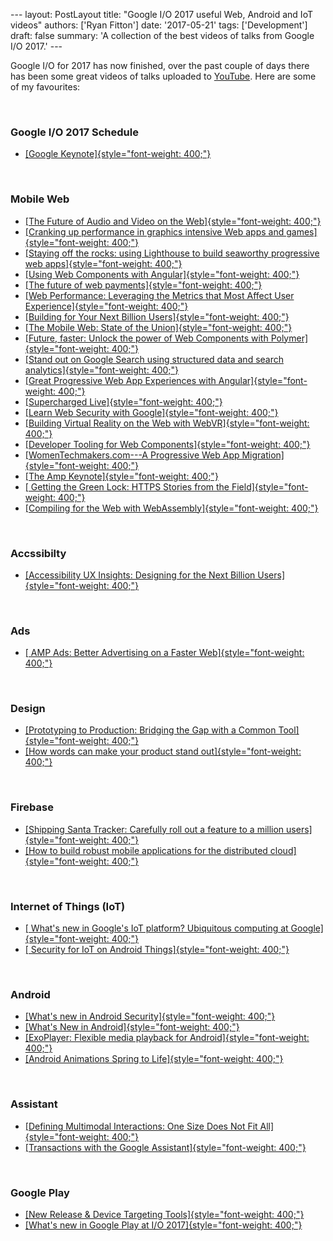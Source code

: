 \-\-- layout: PostLayout title: \"Google I/O 2017 useful Web, Android and IoT videos\" authors: \[\'Ryan Fitton\'\] date: \'2017-05-21\' tags: \[\'Development\'\] draft: false summary: \'A collection of the best videos of talks from Google I/O 2017.\' \-\--

Google I/O for 2017 has now finished, over the past couple of days there has been some great videos of talks uploaded to [YouTube](https://www.youtube.com/playlist?list=PLOU2XLYxmsIKC8eODk_RNCWv3fBcLvMMy). Here are some of my favourites:

 

### Google I/O 2017 Schedule

-   [[Google Keynote]{style="font-weight: 400;"}](https://www.youtube.com/watch?v=Y2VF8tmLFHw&t=1933s&index=1&list=PLOU2XLYxmsIKC8eODk_RNCWv3fBcLvMMy)

 

### Mobile Web

-   [[The Future of Audio and Video on the Web]{style="font-weight: 400;"}](https://www.youtube.com/watch?v=z9unKFzAj1w)
-   [[Cranking up performance in graphics intensive Web apps and games]{style="font-weight: 400;"}](https://www.youtube.com/watch?v=wkDd-x0EkFU)
-   [[Staying off the rocks: using Lighthouse to build seaworthy progressive web apps]{style="font-weight: 400;"}](https://www.youtube.com/watch?v=NoRYn6gOtVo)
-   [[Using Web Components with Angular]{style="font-weight: 400;"}](https://www.youtube.com/watch?v=Ucq9F-7Xp8I)
-   [[The future of web payments]{style="font-weight: 400;"}](https://www.youtube.com/watch?v=hU89pPBmhds)
-   [[Web Performance: Leveraging the Metrics that Most Affect User Experience]{style="font-weight: 400;"}](https://www.youtube.com/watch?v=6Ljq-Jn-EgU)
-   [[Building for Your Next Billion Users]{style="font-weight: 400;"}](https://www.youtube.com/watch?v=wD3rpdiLMyY&t=421s)
-   [[The Mobile Web: State of the Union]{style="font-weight: 400;"}](https://www.youtube.com/watch?v=_ssDaecATCM)
-   [[Future, faster: Unlock the power of Web Components with Polymer]{style="font-weight: 400;"}](https://www.youtube.com/watch?v=cuoZenpQveQ&t=5s)
-   [[Stand out on Google Search using structured data and search analytics]{style="font-weight: 400;"}](https://www.youtube.com/watch?v=B0BA7Tswavs)
-   [[Great Progressive Web App Experiences with Angular]{style="font-weight: 400;"}](https://www.youtube.com/watch?v=C8KcW1Nj3Mw)
-   [[Supercharged Live]{style="font-weight: 400;"}](https://www.youtube.com/watch?v=JkXZ35MSLaE)
-   [[Learn Web Security with Google]{style="font-weight: 400;"}](https://www.youtube.com/watch?v=tgEIo7ZSkbQ)
-   [[Building Virtual Reality on the Web with WebVR]{style="font-weight: 400;"}](https://www.youtube.com/watch?v=jT2mR9WzJ7Y)
-   [[Developer Tooling for Web Components]{style="font-weight: 400;"}](https://www.youtube.com/watch?v=tKvNeNGmOtU)
-   [[WomenTechmakers.com---A Progressive Web App Migration]{style="font-weight: 400;"}](https://www.youtube.com/watch?v=fyi7auD5MzU)
-   [[The Amp Keynote]{style="font-weight: 400;"}](https://www.youtube.com/watch?v=BGyF5Uh3w1M)
-   [[ Getting the Green Lock: HTTPS Stories from the Field]{style="font-weight: 400;"}](https://www.youtube.com/watch?v=GoXgl9r0Kjk)
-   [[Compiling for the Web with WebAssembly]{style="font-weight: 400;"}](https://www.youtube.com/watch?v=6v4E6oksar0)

 

### Accssibilty

-   [[Accessibility UX Insights: Designing for the Next Billion Users]{style="font-weight: 400;"}](https://www.youtube.com/watch?v=38fbB8wCPzg)

 

### Ads

-   [[ AMP Ads: Better Advertising on a Faster Web]{style="font-weight: 400;"}](https://www.youtube.com/watch?v=K6zKOtS_2FU)

 

### Design

-   [[Prototyping to Production: Bridging the Gap with a Common Tool]{style="font-weight: 400;"}](https://www.youtube.com/watch?v=BJCqRpvvTrM)
-   [[How words can make your product stand out]{style="font-weight: 400;"}](https://www.youtube.com/watch?v=DIGfwUt53nI)

 

### Firebase

-   [[Shipping Santa Tracker: Carefully roll out a feature to a million users]{style="font-weight: 400;"}](https://www.youtube.com/watch?v=hF98FZXOm8s)
-   [[How to build robust mobile applications for the distributed cloud]{style="font-weight: 400;"}](https://www.youtube.com/watch?v=9Fmsw5yzW5I)

 

### Internet of Things (IoT)

-   [[ What's new in Google's IoT platform? Ubiquitous computing at Google]{style="font-weight: 400;"}](https://www.youtube.com/watch?v=Or1uzno8d20)
-   [[ Security for IoT on Android Things]{style="font-weight: 400;"}](https://www.youtube.com/watch?v=U4QBI4PJj8Y)

 

### Android

-   [[What's new in Android Security]{style="font-weight: 400;"}](https://www.youtube.com/watch?v=C9_ytg6MUP0)
-   [[What's New in Android]{style="font-weight: 400;"}](https://www.youtube.com/watch?v=1N9KveJ-FU8)
-   [[ExoPlayer: Flexible media playback for Android]{style="font-weight: 400;"}](https://www.youtube.com/watch?v=jAZn-J1I8Eg)
-   [[Android Animations Spring to Life]{style="font-weight: 400;"}](https://www.youtube.com/watch?v=BNcODK-Ju0g)

 

### Assistant

-   [[Defining Multimodal Interactions: One Size Does Not Fit All]{style="font-weight: 400;"}](https://www.youtube.com/watch?v=fw27RFHP2tc)
-   [[Transactions with the Google Assistant]{style="font-weight: 400;"}](https://www.youtube.com/watch?v=LlgMcJBnNN8)

 

### Google Play

-   [[New Release & Device Targeting Tools]{style="font-weight: 400;"}](https://www.youtube.com/watch?v=peCWuCSIv7U)
-   [[What's new in Google Play at I/O 2017]{style="font-weight: 400;"}](https://www.youtube.com/watch?v=L9uKkhCCRZA)
